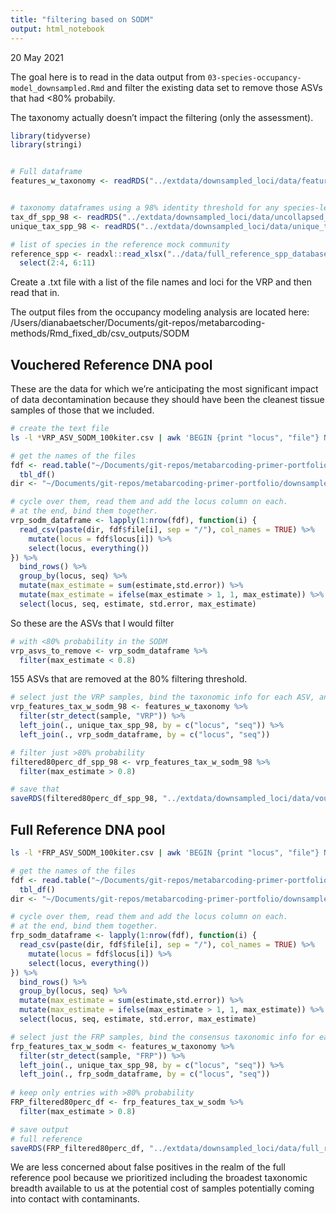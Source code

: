 ```yaml
---
title: "filtering based on SODM"
output: html_notebook
---
```


20 May 2021

The goal here is to read in the data output from `03-species-occupancy-model_downsampled.Rmd` and filter the existing data set to remove those ASVs that had <80% probabily.

The taxonomy actually doesn't impact the filtering (only the assessment).



```r
library(tidyverse)
library(stringi)


# Full dataframe
features_w_taxonomy <- readRDS("../extdata/downsampled_loci/data/feature_df_no_eDNA_metazoa_only.rds")


# taxonomy dataframes using a 98% identity threshold for any species-level assignments
tax_df_spp_98 <- readRDS("../extdata/downsampled_loci/data/uncollapsed_taxonomy_spp_98.rds")
unique_tax_spp_98 <- readRDS("../extdata/downsampled_loci/data/unique_taxonomy_spp_98.rds")

# list of species in the reference mock community 
reference_spp <- readxl::read_xlsx("../data/full_reference_spp_database_info.xlsx") %>%
  select(2:4, 6:11)

```


Create a .txt file with a list of the file names and loci for the VRP and then read that in.

The output files from the occupancy modeling analysis are located here:
/Users/dianabaetscher/Documents/git-repos/metabarcoding-methods/Rmd_fixed_db/csv_outputs/SODM


## Vouchered Reference DNA pool

These are the data for which we're anticipating the most significant impact of data decontamination because they should have been the cleanest tissue samples of those that we included.


```sh
# create the text file 
ls -l *VRP_ASV_SODM_100kiter.csv | awk 'BEGIN {print "locus", "file"} NR >1 && !/posinfo/ {num = $NF; gsub(/filename/, "", num); gsub(/[._].*$/, "", num);  print num, $NF}' > ../../../extdata/downsampled_loci/data/VRP-SODM-file-list.txt 
```

```r
# get the names of the files
fdf <- read.table("~/Documents/git-repos/metabarcoding-primer-portfolio/extdata/downsampled_loci/data/VRP-SODM-file-list.txt", stringsAsFactors = FALSE, header = TRUE) %>%
  tbl_df()
dir <- "~/Documents/git-repos/metabarcoding-primer-portfolio/downsampled_loci/csv_outputs/sodm"

# cycle over them, read them and add the locus column on each.
# at the end, bind them together.
vrp_sodm_dataframe <- lapply(1:nrow(fdf), function(i) {
  read_csv(paste(dir, fdf$file[i], sep = "/"), col_names = TRUE) %>%
    mutate(locus = fdf$locus[i]) %>%
    select(locus, everything())
}) %>%
  bind_rows() %>%
  group_by(locus, seq) %>%
  mutate(max_estimate = sum(estimate,std.error)) %>%
  mutate(max_estimate = ifelse(max_estimate > 1, 1, max_estimate)) %>% # make 1 the maximum probability.
  select(locus, seq, estimate, std.error, max_estimate)

```

So these are the ASVs that I would filter
```r
# with <80% probability in the SODM
vrp_asvs_to_remove <- vrp_sodm_dataframe %>%
  filter(max_estimate < 0.8)
```
155 ASVs that are removed at the 80% filtering threshold.

```r
# select just the VRP samples, bind the taxonomic info for each ASV, and then bind the SODM estimates
vrp_features_tax_w_sodm_98 <- features_w_taxonomy %>%
  filter(str_detect(sample, "VRP")) %>%
  left_join(., unique_tax_spp_98, by = c("locus", "seq")) %>%
  left_join(., vrp_sodm_dataframe, by = c("locus", "seq"))

# filter just >80% probability
filtered80perc_df_spp_98 <- vrp_features_tax_w_sodm_98 %>%
  filter(max_estimate > 0.8)

# save that
saveRDS(filtered80perc_df_spp_98, "../extdata/downsampled_loci/data/voucher_features_sodm_filtered_taxonomy_df.rds", compress = "xz")

```



## Full Reference DNA pool

```sh
ls -l *FRP_ASV_SODM_100kiter.csv | awk 'BEGIN {print "locus", "file"} NR >1 && !/posinfo/ {num = $NF; gsub(/filename/, "", num); gsub(/[._].*$/, "", num);  print num, $NF}' > ../../../extdata/downsampled_loci/data/FRP-SODM-file-list.txt 

```

```r
# get the names of the files
fdf <- read.table("~/Documents/git-repos/metabarcoding-primer-portfolio/extdata/downsampled_loci/data/FRP-SODM-file-list.txt", stringsAsFactors = FALSE, header = TRUE) %>%
  tbl_df()
dir <- "~/Documents/git-repos/metabarcoding-primer-portfolio/downsampled_loci/csv_outputs/sodm"

# cycle over them, read them and add the locus column on each.
# at the end, bind them together.
frp_sodm_dataframe <- lapply(1:nrow(fdf), function(i) {
  read_csv(paste(dir, fdf$file[i], sep = "/"), col_names = TRUE) %>%
    mutate(locus = fdf$locus[i]) %>%
    select(locus, everything())
}) %>%
  bind_rows() %>%
  group_by(locus, seq) %>%
  mutate(max_estimate = sum(estimate,std.error)) %>%
  mutate(max_estimate = ifelse(max_estimate > 1, 1, max_estimate)) %>% # make 1 the maximum probability.
  select(locus, seq, estimate, std.error, max_estimate)

```


```r
# select just the FRP samples, bind the consensus taxonomic info for each ASV, and then bind the SODM estimates
frp_features_tax_w_sodm <- features_w_taxonomy %>%
  filter(str_detect(sample, "FRP")) %>%
  left_join(., unique_tax_spp_98, by = c("locus", "seq")) %>%
  left_join(., frp_sodm_dataframe, by = c("locus", "seq"))
            
# keep only entries with >80% probability
FRP_filtered80perc_df <- frp_features_tax_w_sodm %>%
  filter(max_estimate > 0.8)

# save output
# full reference
saveRDS(FRP_filtered80perc_df, "../extdata/downsampled_loci/data/full_reference_sodm_filtered_taxonomy_df.rds", compress = "xz")
```
We are less concerned about false positives in the realm of the full reference pool because we prioritized including the broadest taxonomic breadth available to us at the potential cost of samples potentially coming into contact with contaminants.



